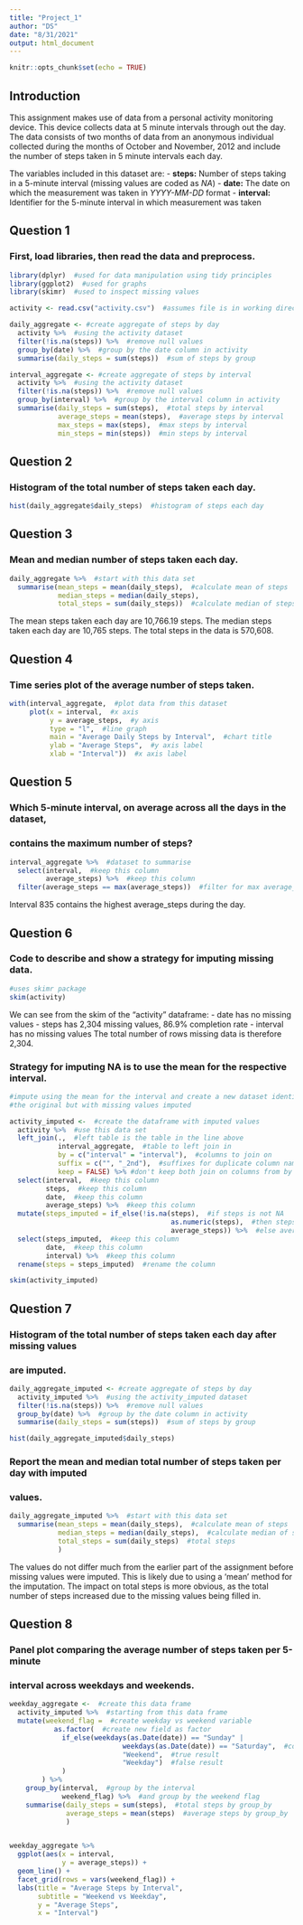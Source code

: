 ```yaml
---
title: "Project_1"
author: "DS"
date: "8/31/2021"
output: html_document
---
```


```r
knitr::opts_chunk$set(echo = TRUE)
```

## Introduction
This assignment makes use of data from a personal activity monitoring device. This device collects data at 5 minute intervals through out the day. The data consists of two months of data from an anonymous individual collected during the months of October and November, 2012 and include the number of steps taken in 5 minute intervals each day.

The variables included in this dataset are:
- **steps:** Number of steps taking in a 5-minute interval (missing values are coded as *NA*)
- **date:** The date on which the measurement was taken in *YYYY-MM-DD* format
- **interval:** Identifier for the 5-minute interval in which measurement was taken

## Question 1
### First, load libraries, then read the data and preprocess.

```r
library(dplyr)  #used for data manipulation using tidy principles
library(ggplot2)  #used for graphs
library(skimr)  #used to inspect missing values
```

```r
activity <- read.csv("activity.csv")  #assumes file is in working directory

daily_aggregate <- #create aggregate of steps by day
  activity %>%  #using the activity dataset
  filter(!is.na(steps)) %>%  #remove null values
  group_by(date) %>%  #group by the date column in activity
  summarise(daily_steps = sum(steps))  #sum of steps by group

interval_aggregate <- #create aggregate of steps by interval
  activity %>%  #using the activity dataset
  filter(!is.na(steps)) %>%  #remove null values
  group_by(interval) %>%  #group by the interval column in activity
  summarise(daily_steps = sum(steps),  #total steps by interval
            average_steps = mean(steps),  #average steps by interval
            max_steps = max(steps),  #max steps by interval
            min_steps = min(steps))  #min steps by interval
```


## Question 2
### Histogram of the total number of steps taken each day.

```r
hist(daily_aggregate$daily_steps)  #histogram of steps each day
```

## Question 3
### Mean and median number of steps taken each day.

```r
daily_aggregate %>%  #start with this data set
  summarise(mean_steps = mean(daily_steps),  #calculate mean of steps
            median_steps = median(daily_steps),
            total_steps = sum(daily_steps))  #calculate median of steps
```

The mean steps taken each day are 10,766.19 steps.
The median steps taken each day are 10,765 steps.
The total steps in the data is 570,608.

## Question 4
### Time series plot of the average number of steps taken.

```r
with(interval_aggregate,  #plot data from this dataset
     plot(x = interval,  #x axis
          y = average_steps,  #y axis
          type = "l",  #line graph
          main = "Average Daily Steps by Interval",  #chart title
          ylab = "Average Steps",  #y axis label
          xlab = "Interval"))  #x axis label
```



## Question 5
### Which 5-minute interval, on average across all the days in the dataset, 
### contains the maximum number of steps?

```r
interval_aggregate %>%  #dataset to summarise
  select(interval,  #keep this column
         average_steps) %>%  #keep this column
  filter(average_steps == max(average_steps))  #filter for max average_steps
```

Interval 835 contains the highest average_steps during the day.

## Question 6
### Code to describe and show a strategy for imputing missing data.

```r
#uses skimr package
skim(activity)
```

We can see from the skim of the "activity" dataframe:
- date has no missing values
- steps has 2,304 missing values, 86.9% completion rate
- interval has no missing values
The total number of rows missing data is therefore 2,304.

### Strategy for imputing NA is to use the mean for the respective interval.
```r
#impute using the mean for the interval and create a new dataset identical to 
#the original but with missing values imputed

activity_imputed <-  #create the dataframe with imputed values
  activity %>%  #use this data set
  left_join(.,  #left table is the table in the line above
            interval_aggregate,  #table to left join in
            by = c("interval" = "interval"),  #columns to join on
            suffix = c("", "_2nd"),  #suffixes for duplicate column names
            keep = FALSE) %>% #don't keep both join on columns from by statement
  select(interval,  #keep this column
         steps,  #keep this column
         date,  #keep this column
         average_steps) %>%  #keep this column
  mutate(steps_imputed = if_else(!is.na(steps),  #if steps is not NA
                                        as.numeric(steps),  #then steps
                                        average_steps)) %>%  #else average_steps
  select(steps_imputed,  #keep this column
         date,  #keep this column
         interval) %>%  #keep this column
  rename(steps = steps_imputed)  #rename the column

skim(activity_imputed)
```

## Question 7
### Histogram of the total number of steps taken each day after missing values 
### are imputed.

```r
daily_aggregate_imputed <- #create aggregate of steps by day
  activity_imputed %>%  #using the activity_imputed dataset
  filter(!is.na(steps)) %>%  #remove null values
  group_by(date) %>%  #group by the date column in activity
  summarise(daily_steps = sum(steps))  #sum of steps by group

hist(daily_aggregate_imputed$daily_steps)
```

### Report the mean and median total number of steps taken per day with imputed
### values.

```r
daily_aggregate_imputed %>%  #start with this data set
  summarise(mean_steps = mean(daily_steps),  #calculate mean of steps
            median_steps = median(daily_steps),  #calculate median of steps
            total_steps = sum(daily_steps)  #total steps
            )  
```

The values do not differ much from the earlier part of the assignment before
missing values were imputed.  This is likely due to using a 'mean' method for
the imputation.  The impact on total steps is more obvious, as the total number 
of steps increased due to the missing values being filled in.

## Question 8
### Panel plot comparing the average number of steps taken per 5-minute 
### interval across weekdays and weekends.

```r
weekday_aggregate <-  #create this data frame
  activity_imputed %>%  #starting from this data frame
  mutate(weekend_flag =  #create weekday vs weekend variable
           as.factor(  #create new field as factor
             if_else(weekdays(as.Date(date)) == "Sunday" |
                            weekdays(as.Date(date)) == "Saturday",  #condition
                            "Weekend",  #true result
                            "Weekday")  #false result
             )
        ) %>%
    group_by(interval,  #group by the interval
             weekend_flag) %>%  #and group by the weekend flag
    summarise(daily_steps = sum(steps),  #total steps by group_by
              average_steps = mean(steps)  #average steps by group_by
              )


weekday_aggregate %>%
  ggplot(aes(x = interval,
             y = average_steps)) +
  geom_line() +
  facet_grid(rows = vars(weekend_flag)) +
  labs(title = "Average Steps by Interval",
       subtitle = "Weekend vs Weekday",
       y = "Average Steps",
       x = "Interval")
```